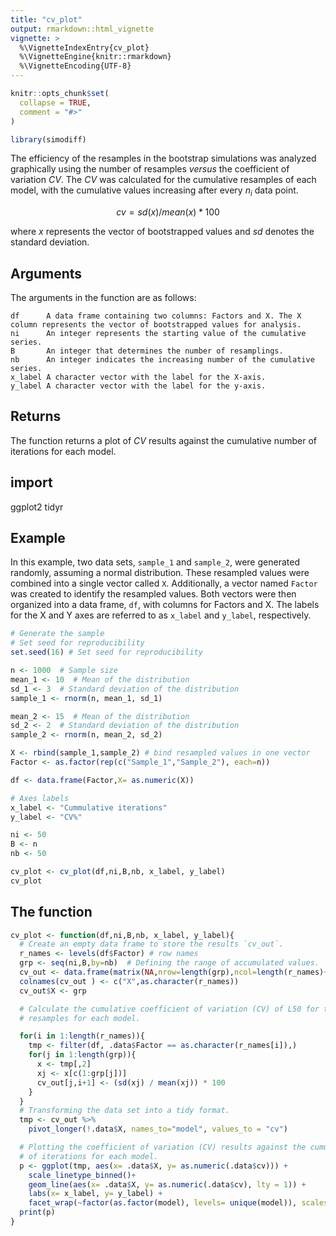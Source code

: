 ```yaml
---
title: "cv_plot"
output: rmarkdown::html_vignette
vignette: >
  %\VignetteIndexEntry{cv_plot}
  %\VignetteEngine{knitr::rmarkdown}
  %\VignetteEncoding{UTF-8}
---
```


```r
knitr::opts_chunk$set(
  collapse = TRUE,
  comment = "#>"
)
```

```r
library(simodiff)
```

The efficiency of the resamples in the bootstrap simulations was analyzed graphically using the number of resamples *versus* the coefficient of variation *CV*. The *CV* was calculated for the cumulative resamples of each model, with the cumulative values increasing after every $n_{i}$ data point.

$$cv = sd(x)/mean(x)*100$$

where *x* represents the vector of bootstrapped values and *sd* denotes the standard deviation.

## Arguments

The arguments in the function are as follows:

    df      A data frame containing two columns: Factors and X. The X column represents the vector of bootstrapped values for analysis.
    ni      An integer represents the starting value of the cumulative series.
    B       An integer that determines the number of resamplings.
    nb      An integer indicates the increasing number of the cumulative series.
    x_label A character vector with the label for the X-axis.
    y_label A character vector with the label for the y-axis.

## Returns

The function returns a plot of *CV* results against the cumulative number of iterations for each model.

## import

ggplot2 tidyr

## Example

In this example, two data sets, `sample_1` and `sample_2`, were generated randomly, assuming a normal distribution. These resampled values were combined into a single vector called `X`. Additionally, a vector named `Factor` was created to identify the resampled values. Both vectors were then organized into a data frame, `df`, with columns for Factors and X. The labels for the X and Y axes are referred to as `x_label` and `y_label`, respectively.


```r
# Generate the sample
# Set seed for reproducibility
set.seed(16) # Set seed for reproducibility

n <- 1000  # Sample size
mean_1 <- 10  # Mean of the distribution
sd_1 <- 3  # Standard deviation of the distribution
sample_1 <- rnorm(n, mean_1, sd_1)

mean_2 <- 15  # Mean of the distribution
sd_2 <- 2  # Standard deviation of the distribution
sample_2 <- rnorm(n, mean_2, sd_2)

X <- rbind(sample_1,sample_2) # bind resampled values in one vector
Factor <- as.factor(rep(c("Sample_1","Sample_2"), each=n))

df <- data.frame(Factor,X= as.numeric(X))

# Axes labels
x_label <- "Cummulative iterations"
y_label <- "CV%"

ni <- 50
B <- n
nb <- 50

cv_plot <- cv_plot(df,ni,B,nb, x_label, y_label)
cv_plot 

```

## The function

```r
cv_plot <- function(df,ni,B,nb, x_label, y_label){
  # Create an empty data frame to store the results `cv_out`.
  r_names <- levels(df$Factor) # row names
  grp <- seq(ni,B,by=nb)  # Defining the range of accumulated values.
  cv_out <- data.frame(matrix(NA,nrow=length(grp),ncol=length(r_names)+1))
  colnames(cv_out ) <- c("X",as.character(r_names))
  cv_out$X <- grp

  # Calculate the cumulative coefficient of variation (CV) of L50 for the B
  # resamples for each model.

  for(i in 1:length(r_names)){
    tmp <- filter(df, .data$Factor == as.character(r_names[i]),)
    for(j in 1:length(grp)){
      x <- tmp[,2]
      xj <- x[c(1:grp[j])]
      cv_out[j,i+1] <- (sd(xj) / mean(xj)) * 100
    }
  }
  # Transforming the data set into a tidy format.
  tmp <- cv_out %>%
    pivot_longer(!.data$X, names_to="model", values_to = "cv")

  # Plotting the coefficient of variation (CV) results against the cumulative number
  # of iterations for each model.
  p <- ggplot(tmp, aes(x= .data$X, y= as.numeric(.data$cv))) +
    scale_linetype_binned()+
    geom_line(aes(x= .data$X, y= as.numeric(.data$cv), lty = 1)) +
    labs(x= x_label, y= y_label) +
    facet_wrap(~factor(as.factor(model), levels= unique(model)), scales = "free")
  print(p)
}
```


